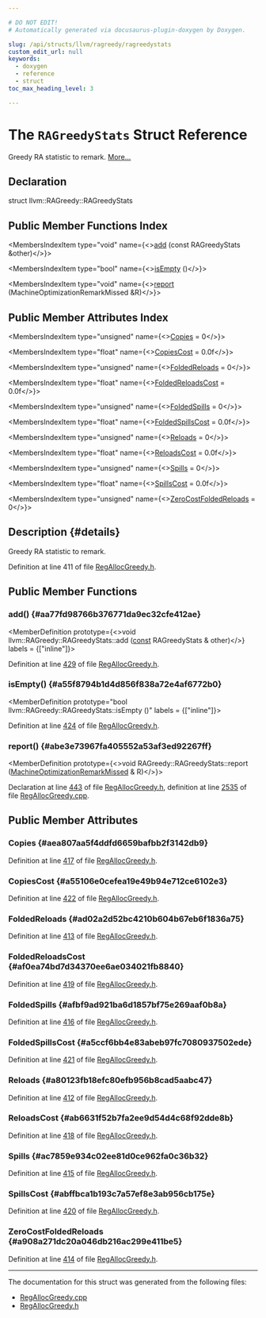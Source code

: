 ```yaml
---

# DO NOT EDIT!
# Automatically generated via docusaurus-plugin-doxygen by Doxygen.

slug: /api/structs/llvm/ragreedy/ragreedystats
custom_edit_url: null
keywords:
  - doxygen
  - reference
  - struct
toc_max_heading_level: 3

---
```





# The `RAGreedyStats` Struct Reference

<DoxygenPage pluginConfig={pluginConfig}>

Greedy RA statistic to remark. <a href="#details">More...</a>

## Declaration

<CodeBlock>struct llvm::RAGreedy::RAGreedyStats</CodeBlock>

## Public Member Functions Index

<MembersIndex>

<MembersIndexItem
  type="void"
  name={<><a href="#aa77fd98766b376771da9ec32cfe412ae">add</a> (const RAGreedyStats &amp;other)</>}>
</MembersIndexItem>

<MembersIndexItem
  type="bool"
  name={<><a href="#a55f8794b1d4d856f838a72e4af6772b0">isEmpty</a> ()</>}>
</MembersIndexItem>

<MembersIndexItem
  type="void"
  name={<><a href="#abe3e73967fa405552a53af3ed92267ff">report</a> (MachineOptimizationRemarkMissed &amp;R)</>}>
</MembersIndexItem>

</MembersIndex>

## Public Member Attributes Index

<MembersIndex>

<MembersIndexItem
  type="unsigned"
  name={<><a href="#aea807aa5f4ddfd6659bafbb2f3142db9">Copies</a> = 0</>}>
</MembersIndexItem>

<MembersIndexItem
  type="float"
  name={<><a href="#a55106e0cefea19e49b94e712ce6102e3">CopiesCost</a> = 0.0f</>}>
</MembersIndexItem>

<MembersIndexItem
  type="unsigned"
  name={<><a href="#ad02a2d52bc4210b604b67eb6f1836a75">FoldedReloads</a> = 0</>}>
</MembersIndexItem>

<MembersIndexItem
  type="float"
  name={<><a href="#af0ea74bd7d34370ee6ae034021fb8840">FoldedReloadsCost</a> = 0.0f</>}>
</MembersIndexItem>

<MembersIndexItem
  type="unsigned"
  name={<><a href="#afbf9ad921ba6d1857bf75e269aaf0b8a">FoldedSpills</a> = 0</>}>
</MembersIndexItem>

<MembersIndexItem
  type="float"
  name={<><a href="#a5ccf6bb4e83abeb97fc7080937502ede">FoldedSpillsCost</a> = 0.0f</>}>
</MembersIndexItem>

<MembersIndexItem
  type="unsigned"
  name={<><a href="#a80123fb18efc80efb956b8cad5aabc47">Reloads</a> = 0</>}>
</MembersIndexItem>

<MembersIndexItem
  type="float"
  name={<><a href="#ab6631f52b7fa2ee9d54d4c68f92dde8b">ReloadsCost</a> = 0.0f</>}>
</MembersIndexItem>

<MembersIndexItem
  type="unsigned"
  name={<><a href="#ac7859e934c02ee81d0ce962fa0c36b32">Spills</a> = 0</>}>
</MembersIndexItem>

<MembersIndexItem
  type="float"
  name={<><a href="#abffbca1b193c7a57ef8e3ab956cb175e">SpillsCost</a> = 0.0f</>}>
</MembersIndexItem>

<MembersIndexItem
  type="unsigned"
  name={<><a href="#a908a271dc20a046db216ac299e411be5">ZeroCostFoldedReloads</a> = 0</>}>
</MembersIndexItem>

</MembersIndex>

## Description {#details}

Greedy RA statistic to remark.

Definition at line 411 of file <a href="/docs/api/files/lib/lib/codegen/regallocgreedy-h">RegAllocGreedy.h</a>.

<SectionDefinition>

## Public Member Functions

### add() {#aa77fd98766b376771da9ec32cfe412ae}

<MemberDefinition
  prototype={<>void llvm::RAGreedy::RAGreedyStats::add (<a href="/docs/api/files/lib/lib/target/lib/target/aarch64/aarch64promoteconstant-cpp/#a90f8350fecae261c25be85d38b451bff">const</a> RAGreedyStats &amp; other)</>}
  labels = {["inline"]}>

Definition at line <a href="/docs/api/files/lib/lib/codegen/regallocgreedy-h/#l00429">429</a> of file <a href="/docs/api/files/lib/lib/codegen/regallocgreedy-h">RegAllocGreedy.h</a>.
</MemberDefinition>

### isEmpty() {#a55f8794b1d4d856f838a72e4af6772b0}

<MemberDefinition
  prototype="bool llvm::RAGreedy::RAGreedyStats::isEmpty ()"
  labels = {["inline"]}>

Definition at line <a href="/docs/api/files/lib/lib/codegen/regallocgreedy-h/#l00424">424</a> of file <a href="/docs/api/files/lib/lib/codegen/regallocgreedy-h">RegAllocGreedy.h</a>.
</MemberDefinition>

### report() {#abe3e73967fa405552a53af3ed92267ff}

<MemberDefinition
  prototype={<>void RAGreedy::RAGreedyStats::report (<a href="/docs/api/classes/llvm/machineoptimizationremarkmissed">MachineOptimizationRemarkMissed</a> &amp; R)</>}>

Declaration at line <a href="/docs/api/files/lib/lib/codegen/regallocgreedy-h/#l00443">443</a> of file <a href="/docs/api/files/lib/lib/codegen/regallocgreedy-h">RegAllocGreedy.h</a>, definition at line <a href="/docs/api/files/lib/lib/codegen/regallocgreedy-cpp/#l02535">2535</a> of file <a href="/docs/api/files/lib/lib/codegen/regallocgreedy-cpp">RegAllocGreedy.cpp</a>.
</MemberDefinition>

</SectionDefinition>

<SectionDefinition>

## Public Member Attributes

### Copies {#aea807aa5f4ddfd6659bafbb2f3142db9}

<MemberDefinition
  prototype="unsigned llvm::RAGreedy::RAGreedyStats::Copies = 0">

Definition at line <a href="/docs/api/files/lib/lib/codegen/regallocgreedy-h/#l00417">417</a> of file <a href="/docs/api/files/lib/lib/codegen/regallocgreedy-h">RegAllocGreedy.h</a>.
</MemberDefinition>

### CopiesCost {#a55106e0cefea19e49b94e712ce6102e3}

<MemberDefinition
  prototype="float llvm::RAGreedy::RAGreedyStats::CopiesCost = 0.0f">

Definition at line <a href="/docs/api/files/lib/lib/codegen/regallocgreedy-h/#l00422">422</a> of file <a href="/docs/api/files/lib/lib/codegen/regallocgreedy-h">RegAllocGreedy.h</a>.
</MemberDefinition>

### FoldedReloads {#ad02a2d52bc4210b604b67eb6f1836a75}

<MemberDefinition
  prototype="unsigned llvm::RAGreedy::RAGreedyStats::FoldedReloads = 0">

Definition at line <a href="/docs/api/files/lib/lib/codegen/regallocgreedy-h/#l00413">413</a> of file <a href="/docs/api/files/lib/lib/codegen/regallocgreedy-h">RegAllocGreedy.h</a>.
</MemberDefinition>

### FoldedReloadsCost {#af0ea74bd7d34370ee6ae034021fb8840}

<MemberDefinition
  prototype="float llvm::RAGreedy::RAGreedyStats::FoldedReloadsCost = 0.0f">

Definition at line <a href="/docs/api/files/lib/lib/codegen/regallocgreedy-h/#l00419">419</a> of file <a href="/docs/api/files/lib/lib/codegen/regallocgreedy-h">RegAllocGreedy.h</a>.
</MemberDefinition>

### FoldedSpills {#afbf9ad921ba6d1857bf75e269aaf0b8a}

<MemberDefinition
  prototype="unsigned llvm::RAGreedy::RAGreedyStats::FoldedSpills = 0">

Definition at line <a href="/docs/api/files/lib/lib/codegen/regallocgreedy-h/#l00416">416</a> of file <a href="/docs/api/files/lib/lib/codegen/regallocgreedy-h">RegAllocGreedy.h</a>.
</MemberDefinition>

### FoldedSpillsCost {#a5ccf6bb4e83abeb97fc7080937502ede}

<MemberDefinition
  prototype="float llvm::RAGreedy::RAGreedyStats::FoldedSpillsCost = 0.0f">

Definition at line <a href="/docs/api/files/lib/lib/codegen/regallocgreedy-h/#l00421">421</a> of file <a href="/docs/api/files/lib/lib/codegen/regallocgreedy-h">RegAllocGreedy.h</a>.
</MemberDefinition>

### Reloads {#a80123fb18efc80efb956b8cad5aabc47}

<MemberDefinition
  prototype="unsigned llvm::RAGreedy::RAGreedyStats::Reloads = 0">

Definition at line <a href="/docs/api/files/lib/lib/codegen/regallocgreedy-h/#l00412">412</a> of file <a href="/docs/api/files/lib/lib/codegen/regallocgreedy-h">RegAllocGreedy.h</a>.
</MemberDefinition>

### ReloadsCost {#ab6631f52b7fa2ee9d54d4c68f92dde8b}

<MemberDefinition
  prototype="float llvm::RAGreedy::RAGreedyStats::ReloadsCost = 0.0f">

Definition at line <a href="/docs/api/files/lib/lib/codegen/regallocgreedy-h/#l00418">418</a> of file <a href="/docs/api/files/lib/lib/codegen/regallocgreedy-h">RegAllocGreedy.h</a>.
</MemberDefinition>

### Spills {#ac7859e934c02ee81d0ce962fa0c36b32}

<MemberDefinition
  prototype="unsigned llvm::RAGreedy::RAGreedyStats::Spills = 0">

Definition at line <a href="/docs/api/files/lib/lib/codegen/regallocgreedy-h/#l00415">415</a> of file <a href="/docs/api/files/lib/lib/codegen/regallocgreedy-h">RegAllocGreedy.h</a>.
</MemberDefinition>

### SpillsCost {#abffbca1b193c7a57ef8e3ab956cb175e}

<MemberDefinition
  prototype="float llvm::RAGreedy::RAGreedyStats::SpillsCost = 0.0f">

Definition at line <a href="/docs/api/files/lib/lib/codegen/regallocgreedy-h/#l00420">420</a> of file <a href="/docs/api/files/lib/lib/codegen/regallocgreedy-h">RegAllocGreedy.h</a>.
</MemberDefinition>

### ZeroCostFoldedReloads {#a908a271dc20a046db216ac299e411be5}

<MemberDefinition
  prototype="unsigned llvm::RAGreedy::RAGreedyStats::ZeroCostFoldedReloads = 0">

Definition at line <a href="/docs/api/files/lib/lib/codegen/regallocgreedy-h/#l00414">414</a> of file <a href="/docs/api/files/lib/lib/codegen/regallocgreedy-h">RegAllocGreedy.h</a>.
</MemberDefinition>

</SectionDefinition>

<hr/>

The documentation for this struct was generated from the following files:

<ul>
<li><a href="/docs/api/files/lib/lib/codegen/regallocgreedy-cpp">RegAllocGreedy.cpp</a></li>
<li><a href="/docs/api/files/lib/lib/codegen/regallocgreedy-h">RegAllocGreedy.h</a></li>
</ul>

</DoxygenPage>
